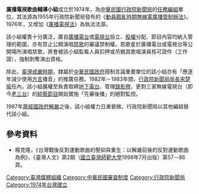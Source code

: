 '''廣播電視歌曲輔導小組'''成立於1974年，為[[中華民國|中華民國]][[行政院新聞局|行政院新聞局]]的[[任務編組|任務編組]]單位，其法源為1955年行政院新聞局發布的《[[動員戡亂時期無線電廣播管制辦法|動員戡亂時期無線電廣播管制辦法]]》。1976年，又增加《[[廣電三法|廣播電視法]]》為執法法源。

該小組權責十分廣泛，廣自[[廣播電台|廣播電台]]或[[電視台|電視台]]設立、[[股權|股權]]分配、節目內容均納入管理的範圍，亦有禁止公開演唱[[禁歌|禁歌]]的審議禁制權。若歌星於廣播電台或電視台等公開場所演唱禁歌，將會被該小組監看人員扣押或吊銷其歌唱演員核可證件（工作證），強制剝奪演出資格。

除此，[[臺灣戒嚴時期|臺灣戒嚴時期]]，隸屬於[[中華民國政府|中華民國政府]]箝制言論重要單位的該小組亦有「應逐年減少使用[[方言|方言]]播音」的推廣任務。1982年－1983年間，[[行政院新聞局局長|行政院新聞局局長]][[宋楚瑜|宋楚瑜]]任內，該小組擴權至負責取締[[地下電台|地下電台]]、管理[[錄影帶|錄影帶]]，更對三家無線電視台（即今[[老三台|老三台]]）的[[綜藝節目|綜藝節目]]開始實施「先審後播」的絕對監控。

1987年[[蔣經國政府|蔣經國政府]][[台灣戒嚴令|解嚴]]之後，該小組權力日漸衰微，行政院新聞局以其他編組替代該小組。

==參考資料==
*楊克隆，《台灣戰後反對運動歌曲的壓抑與重生：以解嚴前後的反對運動歌曲為例》，《臺灣人文》第2期（[[國立臺灣師範大學|國立臺灣師範大學]]1998年7月出版）第57－86頁。

[[Category:臺灣媒體組織|Category:臺灣媒體組織]]
[[Category:中華民國審查制度|Category:中華民國審查制度]]
[[Category:行政院新聞局|Category:行政院新聞局]]
[[Category:1974年台灣建立|Category:1974年台灣建立]]